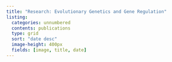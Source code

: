 ```yaml
---
title: "Research: Evolutionary Genetics and Gene Regulation"
listing:
  categories: unnumbered
  contents: publications
  type: grid
  sort: "date desc"
  image-height: 400px
  fields: [image, title, date]
---
```

